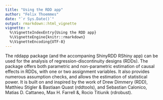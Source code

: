 ```yaml
---
title: "Using the RDD app"
author: "Felix Thoemmes"
date: "`r Sys.Date()`"
output: rmarkdown::html_vignette
vignette: >
  %\VignetteIndexEntry{Using the RDD app}
  %\VignetteEngine{knitr::rmarkdown}
  %\VignetteEncoding{UTF-8}
---
```


The rddapp package (and the accompaning ShinyRDD RShiny app) can be used for the analysis of regression-discontinuity designs (RDDs). The package offers both parametric and non-parametric estimation of causal effects in RDDs, with one or two assignment variables. It also provides numerous assumption checks, and allows the estimation of statistical power. It is built on and inspired by the work of Drew Dimmery (RDD), Matthieu Stigler & Bastiaan Quast (rddtools), and Sebastian Calonico, Matias D. Cattaneo, Max H. Farrell &, Rocio Titiunik (rdrobust). 

